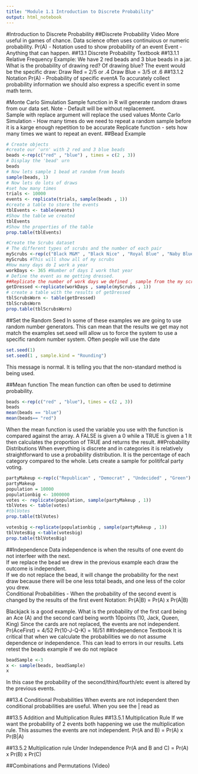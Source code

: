 ```yaml
---
title: "Module 1.1 Introduction to Discrete Probability"
output: html_notebook
---
```

#Introduction to Discrete Probability
##Discrete Probability Video
More useful in games of chance.
Data science often uses continuious or numeric probability. 
Pr(A) - Notation used to show probability of an event
Event - Anything that can happen.
##13.1 Discrete Probability Textbook
##13.1.1 Relative Frequency
Example:  We have 2 red beads and 3 blue beads in a jar.  What is the probability of drawing red? Of drawing blue?
The event would be the specific draw:
Draw Red = 2/5 or .4
Draw Blue = 3/5 ot .6
##13.1.2 Notation
Pr(A) - Probability of specific eventA
To accurately collect probability information we should also express a specific event in some math term.

#Monte Carlo Simulation
Sample function in R will generate random draws from our data set. 
  Note - Default will be without replacement.  
    Sample with replace argument will replace the used values
Monte Carlo Simulation - How many times do we need to repeat a random sample before it is a karge enough repetition to be accurate
Replicate function - sets how many times we want to repeat an event.
##Bead Example
```r
# Create objects
#create our 'urn' with 2 red and 3 blue beads
beads <-rep(c("red" , "blue") , times = c(2 , 3))
# Display the 'bead' urn
beads
# Now lets sample 1 bead at random from beads
sample(beads, 1)
# Now lets do lots of draws
#set how many times
trials <- 10000
events <- replicate(trials, sample(beads , 1))
#create a table to store the events
tblEvents <- table(events)
#Show the table we created
tblEvents
#Show the properties of the table
prop.table(tblEvents)

```
```r
#Create the Scrubs dataset
# The different types of scrubs and the number of each pair
myScrubs <-rep(c("Black M&M" , "Black Nice" , "Royal Blue" , "Naby Blue") , times = c(1 , 2 , 1 , 2))
myScrubs #This will show all of my scrubs
#How many days do I work a year
workDays <- 365 #Number of days I work that year
# Define the event as me getting dressed.
##Replicate the number of work days we defined , sample from the my scrubs table, 1 time
getDressed <-replicate(workDays , sample(myScrubs , 1))
# create a table with the results of getDressed
tblScrubsWorn <- table(getDressed)
tblScrubsWorn
prop.table(tblScrubsWorn)
```
##Set the Random Seed
In some of these examples we are going to use random number generators.  This can mean that the results we get may not match the examples
set.seed will allow us to force the system to use a specific random number system.
Often people will use the date
```r
set.seed(1)
set.seed(1 , sample.kind = "Rounding")
```
This message is normal.  It is telling you that the non-standard method is being used. 

##Mean function
The mean function can often be used to detirmine probability. 
```r
beads <-rep(c("red" , "blue"), times = c(2 , 3))
beads
mean(beads == "blue")
mean(beads== "red")

```
When the mean function is used the variable you use with the function is compared against the array. 
A FALSE is given a 0 while a TRUE is given a 1
It then calculates the proportion of TRUE and returns the result. 
##Probability Distributions
When everything is discrete and in categories it is relatively straightforward to use a probability distribution.  It is the percentage of each category compared to the whole. 
Lets create a sample for politifcal party voting. 
```r
partyMakeup <-rep(c("Republican" , "Democrat" , "Undecided" , "Green") , times = c(44 , 44 , 10 , 2))
partyMakeup
population = 10000
populationbig <- 1000000
votes <- replicate(population, sample(partyMakeup , 1))
tblVotes <- table(votes)
#tblVotes
prop.table(tblVotes)

votesbig <-replicate(populationbig , sample(partyMakeup , 1))
tblVotesBig <-table(votesbig)
prop.table(tblVotesBig)

```
##Independence
Data independence is when the results of one event do not interfeer with the next.  
If we replace the bead we drew in the previous example each draw the outcome is independent.  
If we do not replace the bead, it will change the probability for the next draw because there will be one less total beads, and one less of the color you drew.  
Conditional Probabilities - When the probability of the second event is changed by the results of the first event
Notation:
  Pr(A|B) = Pr(A) x Pr(A|B)
  
Blackjack is a good example.
What is the probability of the first card being an Ace (A) and the second card being worth 10points (10, Jack, Queen, King)
Since the cards are not replaced, the events are not independent.  
Pr(AceFirst) = 4/52
Pr(10-J-Q-K) = 16/51
##Independence Textbook
It is critical that when we calculate the probabilities we do not assume dependence or independence.  This can lead to errors in our results. 
Lets retest the beads example if we do not replace
```r
beadSample <-3
x <- sample(beads, beadSample)
x
```
In this case the probability of the second/third/fourth/etc event is altered by the previous events.

##13.4 Conditional Probabilities 
When events are not independent then conditional probabilities are useful. 
When you see the | read as 

##13.5 Addition and Multiplication Rules
##13.5.1 Multiplication Rule
If we want the probability of 2 events both happening we use the multiplication rule.
This assumes the events are not independent.
Pr(A and B) = Pr(A) x Pr(B|A)

##13.5.2 Multiplication rule Under Independence
Pr(A and B and C) = Pr(A) x Pr(B) x Pr(C)

##Combinations and Permutations (Video)
